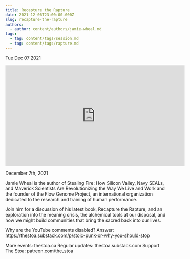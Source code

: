 ```yaml
---
title: Recapture the Rapture
date: 2021-12-06T23:00:00.000Z
slug: recapture-the-rapture
authors:
  - author: content/authors/jamie-wheal.md
tags:
  - tag: content/tags/session.md
  - tag: content/tags/rapture.md
---
```






Tue Dec 07 2021

<iframe width="560" height="315" src="https://www.youtube.com/embed/RLZgfzq2dP4" title="Recapture the Rapture w/ Jamie Wheal" frameborder="0" allow="accelerometer; autoplay; clipboard-write; encrypted-media; gyroscope; picture-in-picture" allowfullscreen ></iframe>

December 7th, 2021

Jamie Wheal is the author of Stealing Fire: How Silicon Valley, Navy SEALs, and Maverick Scientists Are Revolutionizing the Way We Live and Work and the founder of the Flow Genome Project, an international organization dedicated to the research and training of human performance.

Join him for a discussion of his latest book, Recapture the Rapture, and an exploration into the meaning crisis, the alchemical tools at our disposal, and how we might build communities that bring the sacred back into our lives.

Why are the YouTube comments disabled? Answer: https://thestoa.substack.com/p/stoic-punk-or-why-you-should-stop

More events: thestoa.ca
Regular updates: thestoa.substack.com
Support The Stoa: patreon.com/the_stoa


